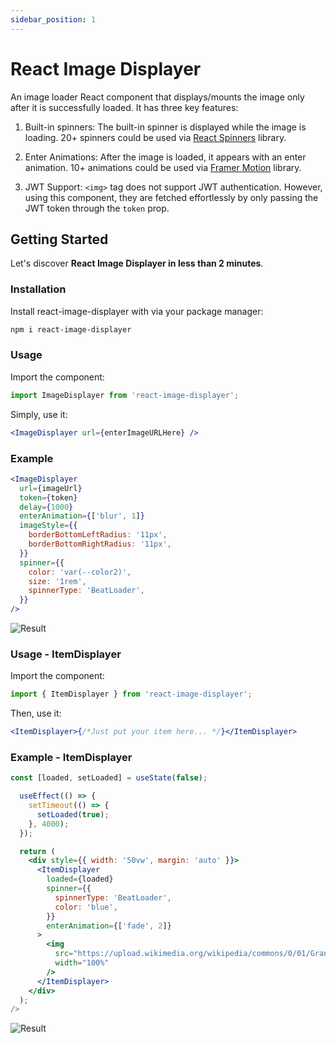 ```yaml
---
sidebar_position: 1
---
```


# React Image Displayer

An image loader React component that displays/mounts the image only after it is successfully loaded. It has three key features:

1. Built-in spinners: The built-in spinner is displayed while the image is loading. 20+ spinners could be used via [React Spinners](https://www.davidhu.io/react-spinners/) library.

2. Enter Animations: After the image is loaded, it appears with an enter animation. 10+ animations could be used via [Framer Motion](https://www.framer.com/motion/) library.

3. JWT Support: `<img>` tag does not support JWT authentication. However, using this component, they are fetched effortlessly by only passing the JWT token through the `token` prop.

## Getting Started

Let's discover **React Image Displayer in less than 2 minutes**.

### Installation

Install react-image-displayer with via your package manager:

```bash
npm i react-image-displayer
```

### Usage

Import the component:

```jsx
import ImageDisplayer from 'react-image-displayer';
```

Simply, use it:

```jsx
<ImageDisplayer url={enterImageURLHere} />
```

### Example

```jsx
<ImageDisplayer
  url={imageUrl}
  token={token}
  delay={1000}
  enterAnimation={['blur', 1]}
  imageStyle={{
    borderBottomLeftRadius: '11px',
    borderBottomRightRadius: '11px',
  }}
  spinner={{
    color: 'var(--color2)',
    size: '1rem',
    spinnerType: 'BeatLoader',
  }}
/>
```

![Result](./img/result.gif)

### Usage - ItemDisplayer

Import the component:

```jsx
import { ItemDisplayer } from 'react-image-displayer';
```

Then, use it:

```jsx
<ItemDisplayer>{/*Just put your item here... */}</ItemDisplayer>
```

### Example - ItemDisplayer

```jsx
const [loaded, setLoaded] = useState(false);

  useEffect(() => {
    setTimeout(() => {
      setLoaded(true);
    }, 4000);
  });

  return (
    <div style={{ width: '50vw', margin: 'auto' }}>
      <ItemDisplayer
        loaded={loaded}
        spinner={{
          spinnerType: 'BeatLoader',
          color: 'blue',
        }}
        enterAnimation={['fade', 2]}
      >
        <img
          src="https://upload.wikimedia.org/wikipedia/commons/0/01/Grand_Canyon_Powell_Point_Evening_Light_02_2013.jpg"
          width="100%"
        />
      </ItemDisplayer>
    </div>
  );
/>
```

![Result](./img/result-item-displayer.gif)
